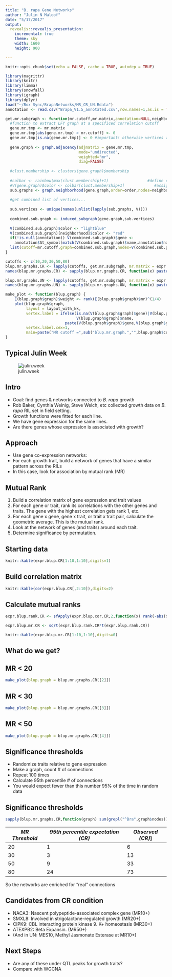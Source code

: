 ```yaml
---
title: "B. rapa Gene Networks"
author: "Julin N Maloof"
date: "5/17/2017"
output:
  revealjs::revealjs_presentation:
    incremental: true
    theme: sky
    width: 1600
    height: 900

---
```


```r
knitr::opts_chunk$set(echo = FALSE, cache = TRUE, autodep = TRUE)
```

```r
library(magrittr)
library(knitr)
library(limma)
library(snowfall)
library(igraph)
library(dplyr)
load("~/Box Sync/BrapaNetworks/MR_CR_UN.Rdata")
annotation <- read.csv("Brapa_V1.5_annotated.csv",row.names=1,as.is = TRUE)
```

```r
get.mr.subgraph <- function(mr.cutoff,mr.matrix,annotation=NULL,neighborhood,order=1) {
  #function to extract LFY graph at a specificed correlation cutoff
  gene.mr.tmp <- mr.matrix
  gene.mr.tmp[abs(gene.mr.tmp) > mr.cutoff] <- 0
  gene.mr.tmp[is.na(gene.mr.tmp)] <- 0 #important! otherwise vertices with NA edges are connected
  
  gene.graph <- graph.adjacency(adjmatrix = gene.mr.tmp,
                                mode="undirected",
                                weighted="mr",
                                diag=FALSE)
  
  #clust.membership <- clusters(gene.graph)$membership
  
  #colbar <- rainbow(max(clust.membership)+1)                 #define colors
  #V(gene.graph)$color <- colbar[clust.membership+1]             #assign colors to nodes
  sub.graphs <- graph.neighborhood(gene.graph,order=order,nodes=neighborhood) #for each ndoe of interest get all other nodes within order of 1
  
  #get combined list of vertices...
  
  sub.vertices <- unique(names(unlist(lapply(sub.graphs, V))))
  
  combined.sub.graph <- induced_subgraph(gene.graph,sub.vertices)
  
  V(combined.sub.graph)$color <- "lightblue"
  V(combined.sub.graph)[neighborhood]$color <- "red"
  if(!is.null(annotation)) V(combined.sub.graph)$gene <- 
    annotation$At_symbol[match(V(combined.sub.graph)$name,annotation$name)]
  list(cutoff=mr.cutoff,graph=combined.sub.graph,nodes=V(combined.sub.graph)$name)
}
```

```r
cutoffs <- c(10,20,30,50,80)
blup.mr.graphs.CR <- lapply(cutoffs, get.mr.subgraph, mr.matrix = expr.blup.mr.CR, annotation= annotation, neighborhood = colnames(blups.CR)[-1])
names(blup.mr.graphs.CR) <- sapply(blup.mr.graphs.CR, function(x) paste("blup.mr.graph.CR",x$cutoff,sep="."))

blup.mr.graphs.UN <- lapply(cutoffs, get.mr.subgraph, mr.matrix = expr.blup.mr.UN, annotation= annotation, neighborhood = colnames(blups.UN)[-1])
names(blup.mr.graphs.UN) <- sapply(blup.mr.graphs.UN, function(x) paste("blup.mr.graph.UN",x$cutoff,sep="."))
```

```r
make_plot <- function(blup.graph) {
    E(blup.graph$graph)$weight <- rank(E(blup.graph$graph)$mr)^(1/4)
    plot(blup.graph$graph,
         layout = layout_with_kk, 
         vertex.label = ifelse(is.na(V(blup.graph$graph)$gene)|V(blup.graph$graph)$gene=="",
                               V(blup.graph$graph)$name,
                          paste(V(blup.graph$graph)$gene,V(blup.graph$graph)$name,sep="\n")),
         vertex.label.cex=1,
         main=paste("MR cutoff =",sub("blup.mr.graph.","",blup.graph$cutoff,fixed=T)))
}
```

## Typical Julin Week

![julin.week](julin.week.png)

## Intro

* Goal: find genes & networks connected to _B. rapa_ growth
* Rob Baker, Cynthia Weinig, Steve Welch, etc collected growth data on _B. rapa_ RIL set in field setting.
* Growth functions were fitted for each line.
* We have gene expression for the same lines.
* Are there genes whose expression is associated with growth?

## Approach

* Use gene co-expression networks:
* For each growth trait, build a network of genes that have a similar pattern across the RILs
* In this case, look for association by mutual rank (MR)

## Mutual Rank

1. Build a correlation matrix of gene expression and trait values
2. For each gene or trait, rank its correlations with the other genes and traits.  The gene with the highest correlation gets rank 1, etc.
3. For each gene x gene, gene x trait, or trait x trait pair, calculate the geometric average.  This is the mutual rank.
4. Look at the network of genes (and traits) around each trait.
5. Determine significance by permutation.

## Starting data

```r
knitr::kable(expr.blup.CR[1:10,1:10],digits=1)
```


## Build correlation matrix

```r
knitr::kable(cor(expr.blup.CR[,2:10]),digits=2)
```

## Calculate mutual ranks

```r
expr.blup.rank.CR <- sfApply(expr.blup.cor.CR,2,function(x) rank(-abs(x)))

expr.blup.mr.CR <- sqrt(expr.blup.rank.CR*t(expr.blup.rank.CR))
```

```r
knitr::kable(expr.blup.mr.CR[1:10,1:10],digits=0)
```


## What do we get?

## MR < 20

```r
make_plot(blup.graph = blup.mr.graphs.CR[[2]])
```

## MR < 30

```r
make_plot(blup.graph = blup.mr.graphs.CR[[3]])
```

## MR < 50

```r
make_plot(blup.graph = blup.mr.graphs.CR[[4]])
```


## Significance thresholds

* Randomize traits relative to gene expression
* Make a graph, count # of connections
* Repeat 100 times
* Calculate 95th percentile # of connections
* You would expect fewer than this number 95% of the time in random data

## Significance thresholds

```r
sapply(blup.mr.graphs.CR,function(graph) sum(grepl("^Bra",graph$nodes)))
```


|*MR Threshold*|*95th percentile expectation (CR)*|*Observed (CR)*]
|---------|----------|----------|
| 20 | 1 | 6 |
| 30 | 3 | 13 |
| 50 | 9 | 33 |
| 80 | 24 | 73 |

So the networks are enriched for "real" connections

## Candidates from CR condition

* NACA3: Nascent polypeptide-associated complex gene (MR10+)
* SMXL8: Involved in strigolactone-regulated growth (MR20+)
* CIPK9: CBL interacting protein kinase 9.  K+ homeostasis (MR30+)
* ATEXPB2: Beta Expansin.  (MR50+)
* (And in UN: MES10, Methyl Jasmonate Esterase at MR10+)

## Next Steps

* Are any of these under QTL peaks for growth traits?
* Compare with WGCNA



